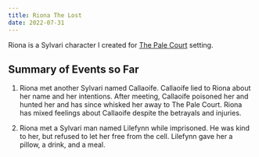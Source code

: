 ```yaml
---
title: Riona The Lost
date: 2022-07-31
---
```


Riona is a Sylvari character I created for
[The Pale Court](/the-pale-court/) setting.

## Summary of Events so Far

1. Riona met another Sylvari named Callaoife. Callaoife lied to Riona about her
   name and her intentions. After meeting, Callaoife poisoned her and hunted
   her and has since whisked her away to The Pale Court. Riona has mixed
   feelings about Callaoife despite the betrayals and injuries.

2. Riona met a Sylvari man named Lilefynn while imprisoned. He was kind to her,
   but refused to let her free from the cell. Lilefynn gave her a pillow, a
   drink, and a meal.

